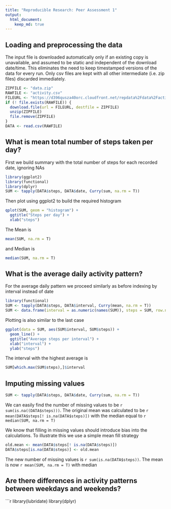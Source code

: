 ```yaml
---
title: "Reproducible Research: Peer Assessment 1"
output: 
  html_document:
    keep_md: true
---
```



## Loading and preprocessing the data
The input file is downloaded automatically only if an existing copy is unavailable, and assumed to be static and independent of the download date/time. This eliminates the need to keep timestamped versions of the data for every run. Only csv files are kept with all other intermediate (i.e. zip files) discarded immediately.
```r
ZIPFILE <- "data.zip"
RAWFILE <- "activity.csv"
FILEURL <- "https://d396qusza40orc.cloudfront.net/repdata%2Fdata%2Factivity.zip"
if (! file.exists(RAWFILE)) {
  download.file(url = FILEURL, destfile = ZIPFILE)
  unzip(ZIPFILE)
  file.remove(ZIPFILE)
}
DATA <- read.csv(RAWFILE)
```

## What is mean total number of steps taken per day?
First we build summary with the total number of steps for each recorded date, ignoring NAs  
```r
library(ggplot2)
library(functional)
library(dplyr)
SUM <- tapply(DATA$steps, DATA$date, Curry(sum, na.rm = T))
```

Then plot using ggplot2 to build the required histogram  
```r
qplot(SUM, geom = "histogram") + 
  ggtitle("Steps per day") + 
  xlab("steps")
```

The Mean is  
```r
mean(SUM, na.rm = T)
``` 

and Median is   
```r
median(SUM, na.rm = T)
```

## What is the average daily activity pattern?
For the average daily pattern we proceed similarly as before indexing by interval instead of date  
```r
library(functional)
SUM <- tapply(DATA$steps, DATA$interval, Curry(mean, na.rm = T))
SUM <- data.frame(interval = as.numeric(names(SUM)), steps = SUM, row.names = NULL)
```

Plotting is also similar to the last case  
```r
ggplot(data = SUM, aes(SUM$interval, SUM$steps)) + 
  geom_line() +
  ggtitle("Average steps per interval") +
  xlab("interval") +
  ylab("steps")
```

The interval with the highest average is   
```r
SUM[which.max(SUM$steps),]$interval
```

## Imputing missing values

```r
SUM <- tapply(DATA$steps, DATA$date, Curry(sum, na.rm = T))
```

We can easily find the number of missing values to be ```r sum(is.na((DATA$steps)))```. The original mean was calculated to be ```r mean(DATA$steps[! is.na(DATA$steps)])``` with the median equal to ```r median(SUM, na.rm = T)```

We know that filling in missing values should introduce bias into the calculations. To illustrate this we use a simple mean fill strategy  

```r
old.mean <- mean(DATA$steps[! is.na(DATA$steps)])
DATA$steps[is.na(DATA$steps)] <- old.mean
```

The new number of missing values is ```r sum(is.na(DATA$steps))```. The mean is now ```r mean(SUM, na.rm = T)``` with median 


## Are there differences in activity patterns between weekdays and weekends?
```r
library(lubridate)
library(dplyr)






